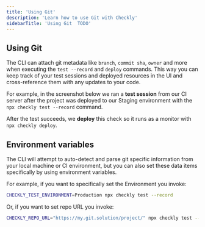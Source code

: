 ```yaml
---
title: 'Using Git'
description: 'Learn how to use Git with Checkly'
sidebarTitle: 'Using Git  TODO'
---
```


## Using Git
The CLI can attach git metadata like `branch`, `commit sha`, `owner` and more when executing the `test --record` and `deploy` commands. This way you can keep track of
your test sessions and deployed resources in the UI and cross-reference them with any updates to your code.

For example, in the screenshot below we ran a **test session** from our CI server after the project was deployed to our
Staging environment with the `npx checkly test --record` command.

After the test succeeds, we **deploy** this check so it runs as a monitor with `npx checkly deploy`.


## Environment variables

The CLI will attempt to auto-detect and parse git specific information from your local machine or CI environment, but you
can also set these data items specifically by using environment variables.

For example, if you want to specifically set the Environment you invoke:

```bash Terminal
CHECKLY_TEST_ENVIRONMENT=Production npx checkly test --record
```

Or, if you want to set repo URL you invoke:

```bash Terminal
CHECKLY_REPO_URL="https://my.git.solution/project/" npx checkly test --record
```


